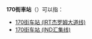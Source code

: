 '''170街車站'''（{{lang-en|170th Street station}}）可以指：

* [[170街车站_(IRT杰罗姆大道线)|170街车站 (IRT杰罗姆大道线)]]
* [[170街车站_(IND汇集线)|170街车站 (IND汇集线)]]

{{disambig|cat=六字車站名消歧義}}